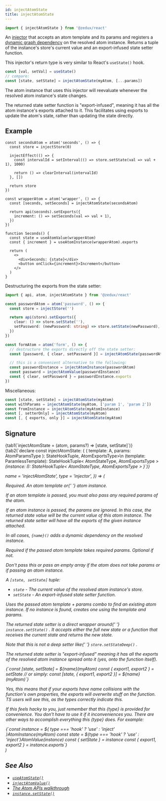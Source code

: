 ```yaml
---
id: injectAtomState
title: injectAtomState
---
```



```ts
import { injectAtomState } from '@zedux/react'
```

An [injector](../glossary#injector) that accepts an atom template and its params and registers a [dynamic graph dependency](../glossary#dynamic-graph-dependency) on the resolved atom instance. Returns a tuple of the instance's store's current value and an export-infused state setter function.

This injector's return type is very similar to React's `useState()` hook.

```ts
const [val, setVal] = useState()
// compare:
const [state, setState] = injectAtomState(myAtom, [...params])
```

The atom instance that uses this injector will reevaluate whenever the resolved atom instance's state changes.

The returned state setter function is "export-infused", meaning it has all the atom instance's exports attached to it. This facilitates using exports to update the atom's state, rather than updating the state directly.

## Example

```tsx live ecosystemId=injectAtomState/example resultVar=Seconds
const secondsAtom = atom('seconds', () => {
  const store = injectStore(0)

  injectEffect(() => {
    const intervalId = setInterval(() => store.setState(val => val + 1), 1000)

    return () => clearInterval(intervalId)
  }, [])

  return store
})

const wrapperAtom = atom('wrapper', () => {
  const [seconds, setSeconds] = injectAtomState(secondsAtom)

  return api(seconds).setExports({
    increment: () => setSeconds(val => val + 1),
  })
})

function Seconds() {
  const state = useAtomValue(wrapperAtom)
  const { increment } = useAtomInstance(wrapperAtom).exports

  return (
    <>
      <div>Seconds: {state}</div>
      <button onClick={increment}>Increment</button>
    </>
  )
}
```

Destructuring the exports from the state setter:

```ts
import { api, atom, injectAtomState } from '@zedux/react'

const passwordAtom = atom('password', () => {
  const store = injectStore('')

  return api(store).setExports({
    clear: () => store.setState(''),
    setPassword: (newPassword: string) => store.setState(newPassword),
  })
})

const formAtom = atom('form', () => {
  // destructure the exports directly off the state setter:
  const [password, { clear, setPassword }] = injectAtomState(passwordAtom)

  // this is a convenient alternative to the following:
  const passwordInstance = injectAtomInstance(passwordAtom)
  const password = injectAtomValue(passwordInstance)
  const { clear, setPassword } = passwordInstance.exports
})
```

Miscellaneous:

```ts
const [state, setState] = injectAtomState(myAtom)
const withParams = injectAtomState(myAtom, ['param 1', 'param 2'])
const fromInstance = injectAtomState(myAtomInstance)
const [, setterOnly] = injectAtomState(myAtom)
const [, { exports, only }] = injectAtomState(myAtom)
```

## Signature

<Tabs>
  {tab1(`injectAtomState = (atom, params?) => [state, setState]`)}
  {tab2(`declare const injectAtomState: {
  <A extends AnyAtomTemplate>(
    template: A,
    params: AtomParamsType<A>
  ): StateHookTuple<AtomStateType<A>, AtomExportsType<A>>\n
  <A extends AnyAtomTemplate>(template: ParamlessTemplate<A>): StateHookTuple<
    AtomStateType<A>,
    AtomExportsType<A>
  >
  <I extends AnyAtomInstance>(instance: I): StateHookTuple<
    AtomStateType<I>,
    AtomExportsType<I>
  >
}`)}
</Tabs>

  name = 'injectAtomState',
  type = 'injector',
}) => (
  <Legend>
    <Item name="atom">
      <p>
        Required. An <Link to="../classes/AtomTemplate">atom template</Link> or{' '}
        <Link to="../classes/AtomInstance">atom instance</Link>.
      </p>
      <p>
        If an atom template is passed, you must also pass any required params of
        the atom.
      </p>
      <p>
        If an atom instance is passed, the params are ignored. In this case, the
        returned state value will be the current value of this atom instance.
        The returned state setter will have all the exports of the given
        instance attached.
      </p>
      <p>
        In all cases, <code>{name}()</code> adds a dynamic dependency on the
        resolved instance.
      </p>
    </Item>
    <Item name="params">
      <p>
        Required if the passed atom template takes required params. Optional if
        not.
      </p>
      <p>
        Don't pass this or pass an empty array if the atom does not take params
        or if passing an atom instance.
      </p>
    </Item>
    <Item name="Returns">
      <p>
        A <code>[state, setState]</code> tuple:
      </p>
      <ul>
        <li>
          <code>state</code> - The current value of the resolved atom instance's
          store.
        </li>
        <li>
          <code>setState</code> - An export-infused state setter function.
        </li>
      </ul>
      <p>
        Uses the passed atom template + params combo to find an existing atom
        instance. If no instance is found, creates one using the template and
        params.
      </p>
      <p>
        The returned state setter is a direct wrapper around{' '}
        <Link to="../classes/AtomInstance#setstate">
          <code>instance.setState()</code>
        </Link>
        . It accepts either the full new state or a function that receives the current
        state and returns the new state.
      </p>
      <p>
        Note that this is not a deep setter like{' '}
        <Link to="../classes/Store#setstatedeep">
          <code>store.setStateDeep()</code>
        </Link>
        .
      </p>
      <p>
        The returned state setter is "export-infused" meaning it has all the
        exports of the resolved atom instance spread onto it (yes, onto the
        function itself).
      </p>
      <Ts>{`const [state, setState] = ${name}(myAtom)
const { export1, export2 } = setState
// or simply:
const [state, { export1, export2 }] = ${name}(myAtom)`}</Ts>
      <p>
        Yes, this means that if your exports have name collisions with the
        function's own properties, the exports will overwrite stuff on the
        function. TS users will see this, as the types correctly indicate this.
      </p>
      <p>
        If this feels hacky to you, just remember that this {type} is provided
        for convenience. You don't have to use it if it inconveniences you.
        There are other ways to accomplish everything this {type} does. For
        example:
      </p>
      <Ts>{`const instance = ${
        type === 'hook' ? 'use' : 'inject'
      }AtomInstance(myAtom)
const state = ${type === 'hook' ? 'use' : 'inject'}AtomValue(instance)
const { setState } = instance
const { export1, export2 } = instance.exports`}</Ts>
    </Item>
  </Legend>
)

<InjectAtomStateLegend />

## See Also

- [`useAtomState()`](../hooks/useAtomState)
- [`injectAtomValue()`](injectAtomValue)
- [The Atom APIs walkthrough](../../walkthrough/atom-apis)
- [`instance.setState()`](../classes/AtomInstance#setstate)
